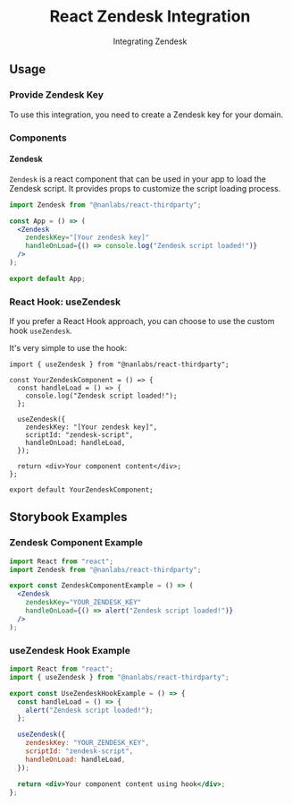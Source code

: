 
<Meta title="React Thirdparty/Zendesk" />

<h1 align="center">React Zendesk Integration</h1>
<div align="center">

Integrating Zendesk

</div>

## Usage

### Provide Zendesk Key

To use this integration, you need to create a Zendesk key for your domain.

### Components

#### Zendesk

`Zendesk` is a react component that can be used in your app to load the Zendesk script. It provides props to customize the script loading process.

```jsx
import Zendesk from "@nanlabs/react-thirdparty";

const App = () => (
  <Zendesk
    zendeskKey="[Your zendesk key]"
    handleOnLoad={() => console.log("Zendesk script loaded!")}
  />
);

export default App;
```

### React Hook: useZendesk

If you prefer a React Hook approach, you can choose to use the custom hook `useZendesk`.

It's very simple to use the hook:

```tsx
import { useZendesk } from "@nanlabs/react-thirdparty";

const YourZendeskComponent = () => {
  const handleLoad = () => {
    console.log("Zendesk script loaded!");
  };

  useZendesk({
    zendeskKey: "[Your zendesk key]",
    scriptId: "zendesk-script",
    handleOnLoad: handleLoad,
  });

  return <div>Your component content</div>;
};

export default YourZendeskComponent;
```

## Storybook Examples

### Zendesk Component Example

```jsx
import React from "react";
import Zendesk from "@nanlabs/react-thirdparty";

export const ZendeskComponentExample = () => (
  <Zendesk
    zendeskKey="YOUR_ZENDESK_KEY"
    handleOnLoad={() => alert("Zendesk script loaded!")}
  />
);
```

### useZendesk Hook Example

```jsx
import React from "react";
import { useZendesk } from "@nanlabs/react-thirdparty";

export const UseZendeskHookExample = () => {
  const handleLoad = () => {
    alert("Zendesk script loaded!");
  };

  useZendesk({
    zendeskKey: "YOUR_ZENDESK_KEY",
    scriptId: "zendesk-script",
    handleOnLoad: handleLoad,
  });

  return <div>Your component content using hook</div>;
};
```
